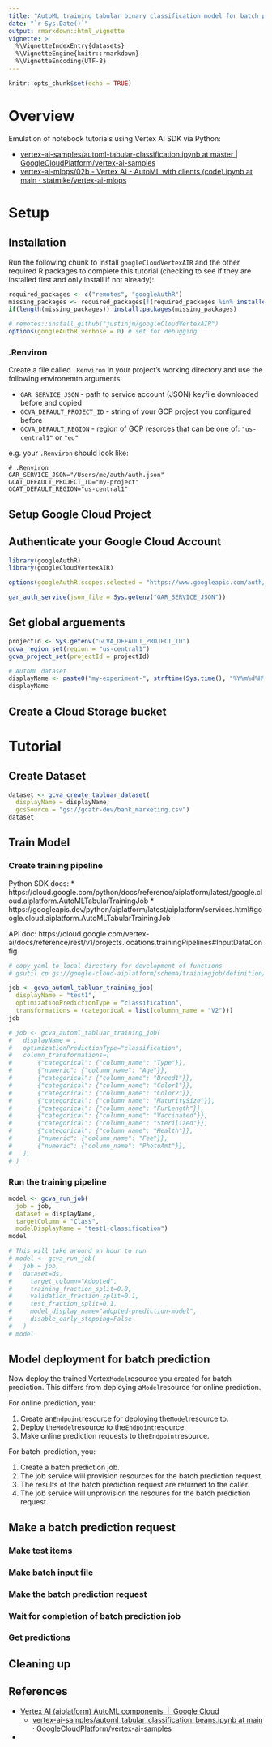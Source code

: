```yaml
---
title: "AutoML training tabular binary classification model for batch prediction¶"
date: "`r Sys.Date()`"
output: rmarkdown::html_vignette
vignette: >
  %\VignetteIndexEntry{datasets}
  %\VignetteEngine{knitr::rmarkdown}
  %\VignetteEncoding{UTF-8}
---
```


```r
knitr::opts_chunk$set(echo = TRUE)
```

# Overview

Emulation of notebook tutorials using Vertex AI SDK via Python: 

* [vertex-ai-samples/automl-tabular-classification.ipynb at master \| GoogleCloudPlatform/vertex-ai-samples](https://github.com/GoogleCloudPlatform/vertex-ai-samples/blob/master/notebooks/official/automl/automl-tabular-classification.ipynb)
* [vertex-ai-mlops/02b - Vertex AI - AutoML with clients (code).ipynb at main · statmike/vertex-ai-mlops](https://github.com/statmike/vertex-ai-mlops/blob/main/02b%20-%20Vertex%20AI%20-%20AutoML%20with%20clients%20(code).ipynb)


# Setup

## Installation

Run the following chunk to install `googleCloudVertexAIR` and the other required R packages to complete this tutorial (checking to see if they are installed first and only install if not already): 

```r
required_packages <- c("remotes", "googleAuthR")
missing_packages <- required_packages[!(required_packages %in% installed.packages()[,"Package"])]
if(length(missing_packages)) install.packages(missing_packages)

# remotes::install_github("justinjm/googleCloudVertexAIR")
options(googleAuthR.verbose = 0) # set for debugging  
``` 

### .Renviron

Create a file called `.Renviron` in your project's working directory and use the following environemtn arguments: 

* `GAR_SERVICE_JSON` - path to service account (JSON) keyfile downloaded before and copied 
* `GCVA_DEFAULT_PROJECT_ID` - string of your GCP project you configured before 
* `GCVA_DEFAULT_REGION` - region of GCP resorces that can be one of: `"us-central1"` or `"eu"` 

e.g. your `.Renviron` should look like: 

```
# .Renviron
GAR_SERVICE_JSON="/Users/me/auth/auth.json"
GCAT_DEFAULT_PROJECT_ID="my-project"
GCAT_DEFAULT_REGION="us-central1"
```

## Setup Google Cloud Project

## Authenticate your Google Cloud Account

```r
library(googleAuthR)
library(googleCloudVertexAIR)

options(googleAuthR.scopes.selected = "https://www.googleapis.com/auth/cloud-platform")

gar_auth_service(json_file = Sys.getenv("GAR_SERVICE_JSON"))
```

## Set global arguements

```r
projectId <- Sys.getenv("GCVA_DEFAULT_PROJECT_ID")
gcva_region_set(region = "us-central1")
gcva_project_set(projectId = projectId)

# AutoML dataset
displayName <- paste0("my-experiment-", strftime(Sys.time(), "%Y%m%d%H%M%S"))
displayName
```

## Create a Cloud Storage bucket

# Tutorial

## Create Dataset

```r
dataset <- gcva_create_tabluar_dataset(
  displayName = displayName,
  gcsSource = "gs://gcatr-dev/bank_marketing.csv")
dataset
```

## Train Model

### Create training pipeline

Python SDK docs: 
* https://cloud.google.com/python/docs/reference/aiplatform/latest/google.cloud.aiplatform.AutoMLTabularTrainingJob
* https://googleapis.dev/python/aiplatform/latest/aiplatform/services.html#google.cloud.aiplatform.AutoMLTabularTrainingJob

API doc: https://cloud.google.com/vertex-ai/docs/reference/rest/v1/projects.locations.trainingPipelines#InputDataConfig

```zsh
# copy yaml to local directory for development of functions
# gsutil cp gs://google-cloud-aiplatform/schema/trainingjob/definition/automl_tabular_1.0.0.yaml .
```


```r
job <- gcva_automl_tabluar_training_job(
  displayName = "test1",
  optimizationPredictionType = "classification",
  transformations = (categorical = list(columnn_name = "V2")))
job

# job <- gcva_automl_tabluar_training_job(
#   displayName = ,
#   optimizationPredictionType="classification",
#   column_transformations=[
#       {"categorical": {"column_name": "Type"}},
#       {"numeric": {"column_name": "Age"}},
#       {"categorical": {"column_name": "Breed1"}},
#       {"categorical": {"column_name": "Color1"}},
#       {"categorical": {"column_name": "Color2"}},
#       {"categorical": {"column_name": "MaturitySize"}},
#       {"categorical": {"column_name": "FurLength"}},
#       {"categorical": {"column_name": "Vaccinated"}},
#       {"categorical": {"column_name": "Sterilized"}},
#       {"categorical": {"column_name": "Health"}},
#       {"numeric": {"column_name": "Fee"}},
#       {"numeric": {"column_name": "PhotoAmt"}},
#   ],
# )

```


### Run the training pipeline


```r
model <- gcva_run_job(
  job = job,
  dataset = displayName,
  targetColumn = "Class",
  modelDisplayName = "test1-classification")
model

# This will take around an hour to run
# model <- gcva_run_job(
#   job = job,
#   dataset=ds,
#     target_column="Adopted",
#     training_fraction_split=0.8,
#     validation_fraction_split=0.1,
#     test_fraction_split=0.1,
#     model_display_name="adopted-prediction-model",
#     disable_early_stopping=False
#   )
# model 
```

## Model deployment for batch prediction

Now deploy the trained Vertex`Model`resource you created for batch prediction. This differs from deploying a`Model`resource for online prediction.

For online prediction, you:

1.  Create an`Endpoint`resource for deploying the`Model`resource to.
2.  Deploy the`Model`resource to the`Endpoint`resource.
3.  Make online prediction requests to the`Endpoint`resource.

For batch-prediction, you:

1.  Create a batch prediction job.
2.  The job service will provision resources for the batch prediction request.
3.  The results of the batch prediction request are returned to the caller.
4.  The job service will unprovision the resoures for the batch prediction request.

## Make a batch prediction request

### Make test items

### Make batch input file

### Make the batch prediction request

### Wait for completion of batch prediction job

### Get predictions

## Cleaning up


## References

* [Vertex AI (aiplatform) AutoML components  |  Google Cloud](https://cloud.google.com/vertex-ai/docs/pipelines/vertex-automl-component) 
  - [vertex-ai-samples/automl_tabular_classification_beans.ipynb at main · GoogleCloudPlatform/vertex-ai-samples](https://github.com/GoogleCloudPlatform/vertex-ai-samples/blob/main/notebooks/official/pipelines/automl_tabular_classification_beans.ipynb)
- 
